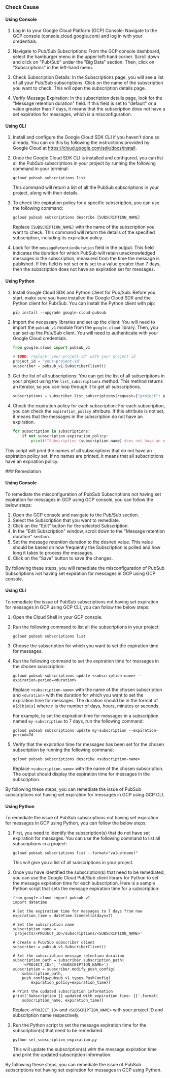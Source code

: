 

<Tabs><Tab title='Cause'>
### Check Cause

#### Using Console

1. Log in to your Google Cloud Platform (GCP) Console: Navigate to the GCP console (console.cloud.google.com) and log in with your credentials.

2. Navigate to Pub/Sub Subscriptions: From the GCP console dashboard, select the hamburger menu in the upper left-hand corner. Scroll down and click on "Pub/Sub" under the "Big Data" section. Then, click on "Subscriptions" in the left-hand menu.

3. Check Subscription Details: In the Subscriptions page, you will see a list of all your Pub/Sub subscriptions. Click on the name of the subscription you want to check. This will open the subscription details page.

4. Verify Message Expiration: In the subscription details page, look for the "Message retention duration" field. If this field is set to "default" or a value greater than 7 days, it means that the subscription does not have a set expiration for messages, which is a misconfiguration.

#### Using CLI

1. Install and configure the Google Cloud SDK CLI if you haven't done so already. You can do this by following the instructions provided by Google Cloud at https://cloud.google.com/sdk/docs/install.

2. Once the Google Cloud SDK CLI is installed and configured, you can list all the PubSub subscriptions in your project by running the following command in your terminal:

   ```
   gcloud pubsub subscriptions list
   ```

   This command will return a list of all the PubSub subscriptions in your project, along with their details.

3. To check the expiration policy for a specific subscription, you can use the following command:

   ```
   gcloud pubsub subscriptions describe [SUBSCRIPTION_NAME]
   ```

   Replace `[SUBSCRIPTION_NAME]` with the name of the subscription you want to check. This command will return the details of the specified subscription, including its expiration policy.

4. Look for the `messageRetentionDuration` field in the output. This field indicates the duration for which PubSub will retain unacknowledged messages in the subscription, measured from the time the message is published. If this field is not set or is set to a value greater than 7 days, then the subscription does not have an expiration set for messages.

#### Using Python

1. Install Google Cloud SDK and Python Client for Pub/Sub: Before you start, make sure you have installed the Google Cloud SDK and the Python client for Pub/Sub. You can install the Python client with pip:

   ```
   pip install --upgrade google-cloud-pubsub
   ```

2. Import the necessary libraries and set up the client: You will need to import the `pubsub_v1` module from the `google.cloud` library. Then, you can set up the Pub/Sub client. You will need to authenticate with your Google Cloud credentials.

   ```python
   from google.cloud import pubsub_v1

   # TODO: replace 'your-project-id' with your project id
   project_id = 'your-project-id'
   subscriber = pubsub_v1.SubscriberClient()
   ```

3. Get the list of all subscriptions: You can get the list of all subscriptions in your project using the `list_subscriptions` method. This method returns an iterator, so you can loop through it to get all subscriptions.

   ```python
   subscriptions = subscriber.list_subscriptions(request={"project": project_id})
   ```

4. Check the expiration policy for each subscription: For each subscription, you can check the `expiration_policy` attribute. If this attribute is not set, it means that the messages in the subscription do not have an expiration.

   ```python
   for subscription in subscriptions:
       if not subscription.expiration_policy:
           print(f"Subscription {subscription.name} does not have an expiration policy set.")
   ```

This script will print the names of all subscriptions that do not have an expiration policy set. If no names are printed, it means that all subscriptions have an expiration policy.

</Tab>

<Tab title='Remediation'>
### Remediation

#### Using Console

To remediate the misconfiguration of PubSub Subscriptions not having set expiration for messages in GCP using GCP console, you can follow the below steps:

1. Open the GCP console and navigate to the Pub/Sub section.
2. Select the Subscription that you want to remediate.
3. Click on the "Edit" button for the selected Subscription.
4. In the "Edit Subscription" window, scroll down to the "Message retention duration" section.
5. Set the message retention duration to the desired value. This value should be based on how frequently the Subscription is polled and how long it takes to process the messages.
6. Click on the "Save" button to save the changes.

By following these steps, you will remediate the misconfiguration of PubSub Subscriptions not having set expiration for messages in GCP using GCP console.

#### Using CLI

To remediate the issue of PubSub subscriptions not having set expiration for messages in GCP using GCP CLI, you can follow the below steps:

1. Open the Cloud Shell in your GCP console.

2. Run the following command to list all the subscriptions in your project:

   ```
   gcloud pubsub subscriptions list
   ```

3. Choose the subscription for which you want to set the expiration time for messages.

4. Run the following command to set the expiration time for messages in the chosen subscription:

   ```
   gcloud pubsub subscriptions update <subscription-name> --expiration-period=<duration>
   ```

   Replace `<subscription-name>` with the name of the chosen subscription and `<duration>` with the duration for which you want to set the expiration time for messages. The duration should be in the format of `n[d|h|m|s]` where `n` is the number of days, hours, minutes or seconds.

   For example, to set the expiration time for messages in a subscription named `my-subscription` to 7 days, run the following command:

   ```
   gcloud pubsub subscriptions update my-subscription --expiration-period=7d
   ```

5. Verify that the expiration time for messages has been set for the chosen subscription by running the following command:

   ```
   gcloud pubsub subscriptions describe <subscription-name>
   ```

   Replace `<subscription-name>` with the name of the chosen subscription. The output should display the expiration time for messages in the subscription.

By following these steps, you can remediate the issue of PubSub subscriptions not having set expiration for messages in GCP using GCP CLI.

#### Using Python

To remediate the issue of PubSub subscriptions not having set expiration for messages in GCP using Python, you can follow the below steps:

1. First, you need to identify the subscription(s) that do not have set expiration for messages. You can use the following command to list all subscriptions in a project:

   ```
   gcloud pubsub subscriptions list --format="value(name)"
   ```

   This will give you a list of all subscriptions in your project.

2. Once you have identified the subscription(s) that need to be remediated, you can use the Google Cloud Pub/Sub client library for Python to set the message expiration time for each subscription. Here is a sample Python script that sets the message expiration time for a subscription:

   ```
   from google.cloud import pubsub_v1
   import datetime

   # Set the expiration time for messages to 7 days from now
   expiration_time = datetime.timedelta(days=7)

   # Set the subscription name
   subscription_name = 'projects/<PROJECT_ID>/subscriptions/<SUBSCRIPTION_NAME>'

   # Create a Pub/Sub subscriber client
   subscriber = pubsub_v1.SubscriberClient()

   # Set the subscription message retention duration
   subscription_path = subscriber.subscription_path(
       '<PROJECT_ID>', '<SUBSCRIPTION_NAME>')
   subscription = subscriber.modify_push_config(
       subscription_path,
       push_config=pubsub_v1.types.PushConfig(
           expiration_policy=expiration_time))

   # Print the updated subscription information
   print('Subscription {} updated with expiration time: {}'.format(
       subscription_name, expiration_time))
   ```

   Replace `<PROJECT_ID>` and `<SUBSCRIPTION_NAME>` with your project ID and subscription name respectively.

3. Run the Python script to set the message expiration time for the subscription(s) that need to be remediated.

   ```
   python set_subscription_expiration.py
   ```

   This will update the subscription(s) with the message expiration time and print the updated subscription information.

By following these steps, you can remediate the issue of PubSub subscriptions not having set expiration for messages in GCP using Python.


</Tab>
</Tabs>